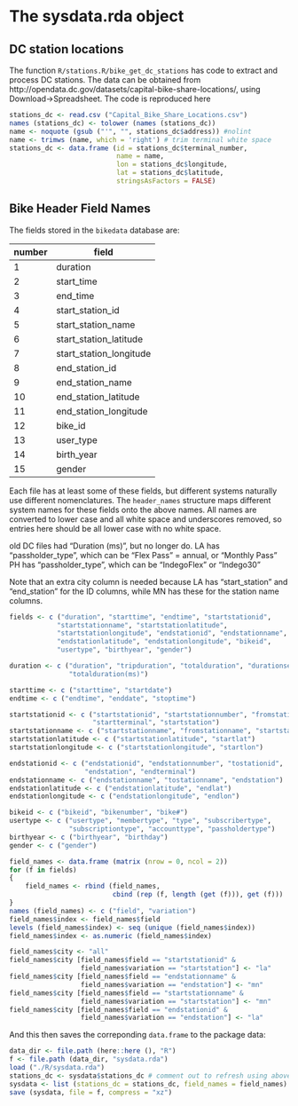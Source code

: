 # The sysdata.rda object

## DC station locations

The function `R/stations.R/bike_get_dc_stations` has code to extract and process
DC stations. The data can be obtained from 
http://opendata.dc.gov/datasets/capital-bike-share-locations/, using
Download->Spreadsheet. The code is reproduced here
```r
stations_dc <- read.csv ("Capital_Bike_Share_Locations.csv")
names (stations_dc) <- tolower (names (stations_dc))
name <- noquote (gsub ("'", "", stations_dc$address)) #nolint
name <- trimws (name, which = 'right') # trim terminal white space
stations_dc <- data.frame (id = stations_dc$terminal_number,
                           name = name,
                           lon = stations_dc$longitude,
                           lat = stations_dc$latitude,
                           stringsAsFactors = FALSE)
```

## Bike Header Field Names

The fields stored in the `bikedata` database are:

| number | field                   |
| ----   | ----------------------- |
| 1      | duration                |
| 2      | start_time              |
| 3      | end_time                |
| 4      | start_station_id        |
| 5      | start_station_name      |
| 6      | start_station_latitude  |
| 7      | start_station_longitude |
| 8      | end_station_id          |
| 9      | end_station_name        |
| 10     | end_station_latitude    |
| 11     | end_station_longitude   |
| 12     | bike_id                 |
| 13     | user_type               |
| 14     | birth_year              |
| 15     | gender                  |

Each file has at least some of these fields, but different systems naturally use
different nomenclatures. The `header_names` structure maps different system
names for these fields onto the above names. All names are converted to lower
case and all white space and underscores removed, so entries here should be all
lower case with no white space.

old DC files had "Duration (ms)", but no longer do.
LA has "passholder_type", which can be "Flex Pass" = annual, or "Monthly Pass"
PH has "passholder_type", which can be "IndegoFlex" or "Indego30"

Note that an extra city column is needed because LA has "start_station" and
"end_station" for the ID columns, while MN has these for the station name
columns.

```r
fields <- c ("duration", "starttime", "endtime", "startstationid",
            "startstationname", "startstationlatitude",
            "startstationlongitude", "endstationid", "endstationname",
            "endstationlatitude", "endstationlongitude", "bikeid",
            "usertype", "birthyear", "gender")

duration <- c ("duration", "tripduration", "totalduration", "durationseconds",
               "totalduration(ms)")

starttime <- c ("starttime", "startdate")
endtime <- c ("endtime", "enddate", "stoptime")

startstationid <- c ("startstationid", "startstationnumber", "fromstationid",
                     "startterminal", "startstation")
startstationname <- c ("startstationname", "fromstationname", "startstation")
startstationlatitude <- c ("startstationlatitude", "startlat")
startstationlongitude <- c ("startstationlongitude", "startlon")

endstationid <- c ("endstationid", "endstationnumber", "tostationid",
                   "endstation", "endterminal")
endstationname <- c ("endstationname", "tostationname", "endstation")
endstationlatitude <- c ("endstationlatitude", "endlat")
endstationlongitude <- c ("endstationlongitude", "endlon")

bikeid <- c ("bikeid", "bikenumber", "bike#")
usertype <- c ("usertype", "membertype", "type", "subscribertype",
               "subscriptiontype", "accounttype", "passholdertype")
birthyear <- c ("birthyear", "birthday")
gender <- c ("gender")

field_names <- data.frame (matrix (nrow = 0, ncol = 2))
for (f in fields)
{
    field_names <- rbind (field_names,
                          cbind (rep (f, length (get (f))), get (f)))
}
names (field_names) <- c ("field", "variation")
field_names$index <- field_names$field
levels (field_names$index) <- seq (unique (field_names$index))
field_names$index <- as.numeric (field_names$index)

field_names$city <- "all"
field_names$city [field_names$field == "startstationid" &
                  field_names$variation == "startstation"] <- "la"
field_names$city [field_names$field == "endstationname" &
                  field_names$variation == "endstation"] <- "mn"
field_names$city [field_names$field == "startstationname" &
                  field_names$variation == "startstation"] <- "mn"
field_names$city [field_names$field == "endstationid" &
                  field_names$variation == "endstation"] <- "la"
```

And this then saves the correponding `data.frame` to the package data:
```r
data_dir <- file.path (here::here (), "R")
f <- file.path (data_dir, "sysdata.rda")
load ("./R/sysdata.rda")
stations_dc <- sysdata$stations_dc # comment out to refresh using above code
sysdata <- list (stations_dc = stations_dc, field_names = field_names)
save (sysdata, file = f, compress = "xz")
```
